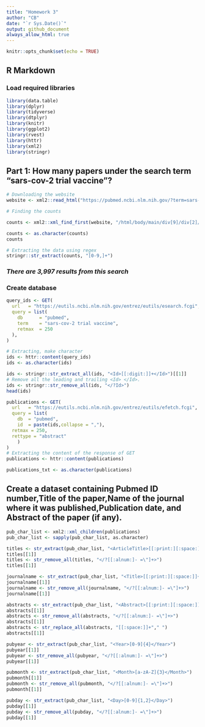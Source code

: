 ```yaml
---
title: "Homework 3"
author: "CB"
date: "`r Sys.Date()`"
output: github_document
always_allow_html: true
---
```



```r
knitr::opts_chunk$set(echo = TRUE)
```

## R Markdown
### Load required libraries
```r
library(data.table)
library(dplyr)
library(tidyverse)
library(dtplyr)
library(knitr)
library(ggplot2)
library(rvest)
library(httr)
library(xml2)
library(stringr)
```
## Part 1: How many papers under the search term "sars-cov-2 trial vaccine"?

```r
# Downloading the website
website <- xml2::read_html("https://pubmed.ncbi.nlm.nih.gov/?term=sars-cov-2%20trial%20vaccine")

# Finding the counts

counts <- xml2::xml_find_first(website, "/html/body/main/div[9]/div[2]/div[2]/div[1]/div[1]")

counts <- as.character(counts)
counts

# Extracting the data using regex
stringr::str_extract(counts, "[0-9,]+")
```
### _There are 3,997 results from this search_

### Create database
```r
query_ids <- GET(
  url   = "https://eutils.ncbi.nlm.nih.gov/entrez/eutils/esearch.fcgi",
  query = list(
    db      = "pubmed",
    term    = "sars-cov-2 trial vaccine",
    retmax  = 250
  ), 
)
```
```r
# Extracting, make character
ids <- httr::content(query_ids)
ids <- as.character(ids)
```


```r
ids <- stringr::str_extract_all(ids, "<Id>[[:digit:]]+</Id>")[[1]]
# Remove all the leading and trailing <Id> </Id>. 
ids <- stringr::str_remove_all(ids, "</?Id>")
head(ids)
```

```r
publications <- GET(
  url   = "https://eutils.ncbi.nlm.nih.gov/entrez/eutils/efetch.fcgi",
  query = list(
    db  = "pubmed",
    id  = paste(ids,collapse = ","),
  retmax = 250,
  rettype = "abstract"
    )
)
# Extracting the content of the response of GET
publications <- httr::content(publications)

publications_txt <- as.character(publications)

```

## Create a dataset containing Pubmed ID number,Title of the paper,Name of the journal where it was published,Publication date, and Abstract of the paper (if any).
```r
pub_char_list <- xml2::xml_children(publications)
pub_char_list <- sapply(pub_char_list, as.character)

```
```r
titles <- str_extract(pub_char_list, "<ArticleTitle>[[:print:][:space:]]+</ArticleTitle>")
titles[[1]]
titles <- str_remove_all(titles, "</?[[:alnum:]- =\"]+>")
titles[[1]]
```

```r
journalname <- str_extract(pub_char_list, "<Title>[[:print:][:space:]]+</Title>")
journalname[[1]]
journalname <- str_remove_all(journalname, "</?[[:alnum:]- =\"]+>")
journalname[[1]]

```

```r
abstracts <- str_extract(pub_char_list, "<Abstract>[[:print:][:space:]]+</Abstract>")
abstracts[[1]]
abstracts <- str_remove_all(abstracts, "</?[[:alnum:]- =\"]+>") 
abstracts[[1]]
abstracts <- str_replace_all(abstracts, "[[:space:]]+"," ")
abstracts[[1]]

```
```r
pubyear <- str_extract(pub_char_list, "<Year>[0-9]{4}</Year>")
pubyear[[1]]
pubyear <- str_remove_all(pubyear, "</?[[:alnum:]- =\"]+>")
pubyear[[1]]

```
```r
pubmonth <- str_extract(pub_char_list, "<Month>[a-zA-Z]{3}</Month>")
pubmonth[[1]]
pubmonth <- str_remove_all(pubmonth, "</?[[:alnum:]- =\"]+>")
pubmonth[[1]]

```

```r
pubday <- str_extract(pub_char_list, "<Day>[0-9]{1,2}</Day>")
pubday[[1]]
pubday <- str_remove_all(pubday, "</?[[:alnum:]- =\"]+>")
pubday[[1]]
```